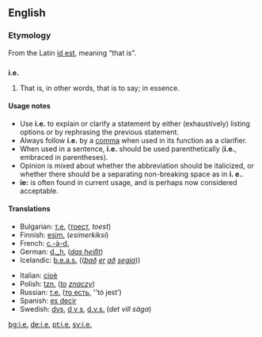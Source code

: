 {{see|ie|IE|-ie}}
==English==

===Etymology===
From the Latin [[id est]], meaning “that is”.

==={{abbreviation}}===
'''i.e.'''

# That is, in other words, that is to say; in essence.

====Usage notes====
*Use '''i.e.''' to explain or clarify a statement by either (exhaustively) listing options or by rephrasing the previous statement.
*Always follow '''i.e.''' by a [[comma]] when used in its function as a clarifier.
*When used in a sentence, '''i.e.''' should be used parenthetically ('''i.e.''', embraced in parentheses).
*Opinion is mixed about whether the abbreviation should be italicized, or whether there should be a separating non-breaking space as in '''i.&nbsp;e.'''.
*'''ie:''' is often found in current usage, and is perhaps now considered acceptable.

====Translations====
{{top}}
*Bulgarian: [[т.е.]] ([[тоест]], ''toest'')
*Finnish: [[esim.]] (''esimerkiksi'')
*French: [[c.-à-d.]]
*German: [[d._h.]] (''[[das heißt]]'')
*Icelandic: [[þ.e.a.s.]] ((''[[það]] [[er]] [[að]] [[segja]]''))
{{mid}}
*Italian: [[cioè]]
*Polish: [[tzn.]] (''[[to]] [[znaczyć|znaczy]]'')
*Russian: [[т.е.]] ([[то есть]], ''tó jest’)
*Spanish: [[es decir]]
*Swedish: [[dvs]], [[d v s]], [[d.v.s.]] (''det vill säga'')
{{bottom}}

[[bg:i.e.]]
[[de:i.e.]]
[[pt:i.e.]]
[[sv:i.e.]]